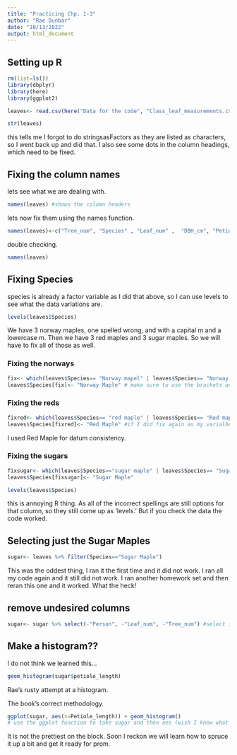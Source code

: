```yaml
---
title: "Practicing Chp. 1-3"
author: "Rae Dunbar"
date: "10/13/2022"
output: html_document
---
```

## Setting up R
```r
rm(list=ls())
library(dbplyr)
library(here)
library(ggplot2)
```


```r
leaves<- read.csv(here("Data for the code", "Class_leaf_measurements.csv"), stringsAsFactors = TRUE)

```

```r
str(leaves)
```
this tells me I forgot to do stringsasFactors as they are listed as characters, so I went back up and did that. I also see some dots in the column headings, which need to be fixed. 

## Fixing the column names

lets see what we are dealing with.
```r
names(leaves) #shows the column headers
```

lets now fix them using the names function. 
```r
names(leaves)<-c("Tree_num", "Species" , "Leaf_num" ,  "DBH_cm", "Petiole_length" , "Total_length_cm", "Middle_lobe_length_cm" , "Middle_lobe_width_cm", "Person" )
```

double checking. 
```r
names(leaves)
```

## Fixing Species

species is already a factor variable as I did that above, so I can use levels to see what the data variations  are.
```r
levels(leaves$Species)
```
We have 3 norway maples, one spelled wrong, and with a capital m and a lowercase m. Then we have 3 red maples  and 3 sugar maples. So we will have to fix all of those as well. 

### Fixing the norways
```r
fix<- which(leaves$Species== "Norway mapel" | leaves$Species== "Norway maple" )
leaves$Species[fix]<- "Norway Maple" # make sure to use the brackets and not the ()! 
```

### Fixing the reds

```r
fixred<- which(leaves$Species== "red maple" | leaves$Species== "Red maple")
leaves$Species[fixred]<- "Red Maple" #if I did fix again as my varialbe, we may run into some problems later on if we only run parts of this rmd. 
```
I used Red Maple for datum consistency. 

### Fixing the sugars

```r
fixsugar<- which(leaves$Species=="sugar maple" | leaves$Species== "Sugar mapel")
leaves$Species[fixsugar]<- "Sugar Maple"
```

```r
levels(leaves$Species)
```
this is annoying R thing. As all of the incorrect spellings are still options for that column, so they still come up as 'levels.' But if you check the data the code worked.

## Selecting just the Sugar Maples

```r
sugar<- leaves %>% filter(Species=="Sugar Maple")
```
This was the oddest thing, I ran it the first time and it did not work. I ran all my code again and it still did not work. I ran another homework set and then reran this one and it worked. What the heck!

## remove undesired columns
```r
sugar<- sugar %>% select(-"Person", -"Leaf_num", -"Tree_num") #select is for columns, slice is for rows, I keep mixing those up!
```

## Make a histogram??
I do not think we learned this...
```r
geom_histogram(sugar$petiole_length)
```
Rae's rusty attempt at a histogram. 

The book's correct methodology. 
```r
ggplot(sugar, aes(x=Petiole_length)) + geom_histogram()
# use the ggplot function to take sugar and then aes (wish I knew what this stood for) so the x axis is petiole length. then you tell it to make a histogram. 
```
It is not the prettiest on the block. Soon I reckon we will learn how to spruce it up a bit and get it ready for prom.
